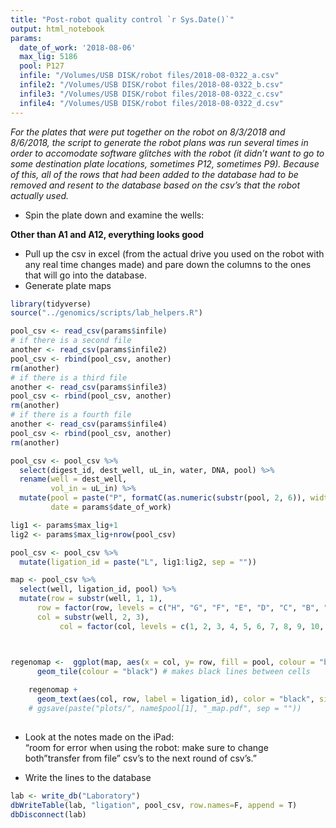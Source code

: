```yaml
---
title: "Post-robot quality control `r Sys.Date()`"
output: html_notebook
params:
  date_of_work: '2018-08-06'
  max_lig: 5186
  pool: P127
  infile: "/Volumes/USB DISK/robot files/2018-08-0322_a.csv"
  infile2: "/Volumes/USB DISK/robot files/2018-08-0322_b.csv"
  infile3: "/Volumes/USB DISK/robot files/2018-08-0322_c.csv"
  infile4: "/Volumes/USB DISK/robot files/2018-08-0322_d.csv"
---
```

<!-- TODO: read up on ggplot2 to make a multipanel graph that is a representation of all of the plates and locations on the robot bench the way that you normally draw them...for example 1st plot in multipanel would just be  "D4588/P5" in the center of the graph space following the formula plan$source_plate / plan$source_loc -->
*For the plates that were put together on the robot on 8/3/2018 and 8/6/2018, the script to generate the robot plans was run several times in order to accomodate software glitches with the robot (it didn't want to go to some destination plate locations, sometimes P12, sometimes P9).  Because of this, all of the rows that had been added to the database had to be removed and resent to the database based on the csv's that the robot actually used.*


* Spin the plate down and examine the wells:  

**Other than A1 and A12, everything looks good**
 
  
* Pull up the csv in excel (from the actual drive you used on the robot with any real time changes made) and pare down the columns to the ones that will go into the database.
* Generate plate maps
```r
library(tidyverse)
source("../genomics/scripts/lab_helpers.R")

pool_csv <- read_csv(params$infile) 
# if there is a second file
another <- read_csv(params$infile2)
pool_csv <- rbind(pool_csv, another)
rm(another)
# if there is a third file
another <- read_csv(params$infile3)
pool_csv <- rbind(pool_csv, another)
rm(another)
# if there is a fourth file
another <- read_csv(params$infile4)
pool_csv <- rbind(pool_csv, another)
rm(another)

pool_csv <- pool_csv %>% 
  select(digest_id, dest_well, uL_in, water, DNA, pool) %>% 
  rename(well = dest_well, 
         vol_in = uL_in) %>% 
  mutate(pool = paste("P", formatC(as.numeric(substr(pool, 2, 6)), width = 3, format = "d", flag = 0), sep = ""), 
         date = params$date_of_work)

lig1 <- params$max_lig+1
lig2 <- params$max_lig+nrow(pool_csv)

pool_csv <- pool_csv %>% 
  mutate(ligation_id = paste("L", lig1:lig2, sep = ""))

map <- pool_csv %>% 
  select(well, ligation_id, pool) %>% 
  mutate(row = substr(well, 1, 1),
      row = factor(row, levels = c("H", "G", "F", "E", "D", "C", "B", "A")), 
      col = substr(well, 2, 3),
           col = factor(col, levels = c(1, 2, 3, 4, 5, 6, 7, 8, 9, 10, 11, 12)))



regenomap <-  ggplot(map, aes(x = col, y= row, fill = pool, colour = "blue")) +
      geom_tile(colour = "black") # makes black lines between cells
    
    regenomap + 
      geom_text(aes(col, row, label = ligation_id), color = "black", size = 3) 
    # ggsave(paste("plots/", name$pool[1], "_map.pdf", sep = ""))
  
```


* Look at the notes made on the iPad:  
"room for error when using the robot: make sure to change both "transfer from file" csv's to the next round of csv's."
 
* Write the lines to the database
```r
lab <- write_db("Laboratory")
dbWriteTable(lab, "ligation", pool_csv, row.names=F, append = T)
dbDisconnect(lab)
```

